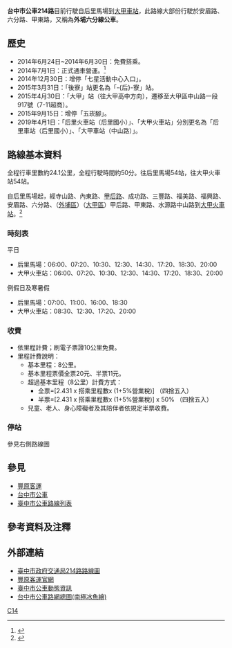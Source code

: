 {{Infobox Bus Route
| image=[[File:FY_Bus_711-FT.jpg|300px]]
| number= 台中市公車214路
| manager= [[臺中市政府交通局|臺中市政府交通局]]公共運輸處
| operator= [[豐原客運|豐原客運]]
| garage=
| length= 約24.1公里
| time= 約50分
| start= 后里馬場
| via= [[File:ROC_Taiwan_Railways_Administration_Logo.svg|20px]][[后里車站|后里車站（后里國小）]]<br>下后里<br>泰安鐵道文化園區<br>泰安國小<br>[[File:ROC_Taiwan_Railways_Administration_Logo.svg|20px]][[泰安車站|泰安車站]]<br>尾社<br>外埔區公所<br>致用高中<br>中正紀念館<br>[[國立大甲高級中學|大甲高中]]<br>大甲
| end= [[File:ROC_Taiwan_Railways_Administration_Logo.svg|20px]] [[大甲車站|大甲車站（中山路）]]
| level= 平日：06:00-20:00<br>假日：07:00-18:30
| level1= 平日：06:00-20:00<br>假日：08:30-20:00
| frequency= 固定班次<ref>{{Cite web |url=http://www.fybus.com.tw/data/city/214.htm |title=豐原客運214路時刻表 |access-date=2014-06-19 |archive-date=2022-02-16 |archive-url=https://web.archive.org/web/20220216120009/http://www.fybus.com.tw/data/city/214.htm }}</ref>
| Other_route= [[台中市公車210路|台中市公車210路]]<br>[[台中市公車211路|台中市公車211路]]<br>[[台中市公車212路|台中市公車212路]]<br>[[台中市公車213路|台中市公車213路]]<br>[[台中市公車215路|台中市公車215路]]
| vehicle=
| Fare= 依里程計費
| compete=
| bgcolor= white
| fontcolor= gray
}}

'''台中市公車214路'''目前行駛自后里馬場到[[大甲車站|大甲車站]]，此路線大部份行駛於安眉路、六分路、甲東路，又稱為'''外埔六分線公車'''。

==歷史==
*2014年6月24日~2014年6月30日：免費搭乘。
*2014年7月1日：正式通車營運。<ref>{{Cite web |url=http://www.traffic.taichung.gov.tw/news/index-1.asp?Parser=9%2C4%2C21%2C%2C%2C%2C2866 |title=第一條行駛外埔區六分路214路公車路線 7月1日正式通車營運上路 |access-date=2014-06-20 |archive-date=2019-05-17 |archive-url=https://web.archive.org/web/20190517055223/https://www.traffic.taichung.gov.tw/news/index-1.asp?Parser=9%2C4%2C21%2C%2C%2C%2C2866 |dead-url=no }}</ref>
*2014年12月30日：增停「七星活動中心入口」。
*2015年3月31日：「後寮」站更名為「-{后}-寮」站。
*2015年4月30日：「大甲」站（往大甲高中方向），遷移至大甲區中山路一段917號（7-11超商）。
*2015年9月15日：增停「五崁腳」。
*2019年4月1日：「后里火車站（后里國小）」、「大甲火車站」分別更名為「后里車站（后里國小）」、「大甲車站（中山路）」。

==路線基本資料==
全程行車里數約24.1公里，全程行駛時間約50分。往后里馬場54站，往大甲火車站54站。

自后里馬場起，經寺山路、內東路、[[甲后路|甲后路]]、成功路、三豐路、福美路、福興路、安眉路、六分路、（[[外埔區|外埔區]]）（[[大甲區|大甲區]]）甲后路、甲東路、水源路中山路到[[大甲火車站|大甲火車站]]。<ref>{{Cite web |url=http://www.fybus.com.tw/data/city/214.jpg |title=豐原客運214路營運路線圖 |access-date=2014-06-19 |archive-date=2019-05-14 |archive-url=https://web.archive.org/web/20190514233235/http://www.fybus.com.tw/data/city/214.jpg |dead-url=no }}</ref>

===時刻表===
平日
*后里馬場：06:00、07:20、10:30、12:30、14:30、17:20、18:30、20:00
*大甲火車站：06:00、07:20、10:30、12:30、14:30、17:20、18:30、20:00

例假日及寒暑假
*后里馬場：07:00、11:00、16:00、18:30
*大甲火車站：08:30、12:30、17:20、20:00

===收費===
*依里程計費；刷電子票證10公里免費。
*里程計費說明：
**基本里程：8公里。
**基本里程票價全票20元、半票11元。
**超過基本里程（8公里）計費方式：
***全票=[2.431 x 搭乘里程數x (1+5%營業稅)] （四捨五入）
***半票=[2.431 x 搭乘里程數x (1+5%營業稅)] x 50% （四捨五入）
**兒童、老人、身心障礙者及其陪伴者依規定半票收費。


===停站===
參見右側路線圖
{{BS-map
|title=臺中市公車214路站牌
|legend=0
|lua=1
|map=
KBHFa~~'''后里馬場（起點）'''
BHF~~七星活動中心入口
BHF~~內東路營區
BHF~~內東大山路口
BHF~~[[File:ROC_Taiwan_Railways_Administration_Logo.svg|20px]] [[后里車站|后里車站]]（后里國小）
BHF~~后里義里郵局
BHF~~甲后路329巷口
BHF~~下后里（甲后路）
BHF~~成功甲后路口
BHF~~成功路105巷口
BHF~~三豐泉洲路口
BHF~~三豐后科南路口
BHF~~三豐九甲路口
BHF~~發電廠
BHF~~頂下城
BHF~~下城
BHF~~集會所
BHF~~教會前
BHF~~泰安
BHF~~泰安派出所
BHF~~泰安國小
BHF~~七塊厝
BHF~~安眉興安路口'''(泰安車站)'''
BHF~~安眉福美路口
BHF~~公館（安眉路）
BHF~~尾社
BHF~~九股
BHF~~五崁腳
BHF~~土地公廟（安眉路）
BHF~~永豐1鄰
BHF~~六分月眉北路口
BHF~~永豐農憩小站
BHF~~六分新厝路口
BHF~~六分永眉路口
BHF~~永豐6鄰
BHF~~永豐里活動中心
BHF~~高鐵橋下公園
BHF~~幼兒園
BHF~~永豐11鄰
BHF~~永豐社區
BHF~~外埔自來水廠
BHF~~弘彰社區
BHF~~外埔區公所
BHF~~外埔
BHF~~-{后}-寮
BHF~~大甲東
BHF~~甲東路36巷口
BHF~~幸福公園
BHF~~致用高中
BHF~~中正紀念館
BHF~~[[臺中市立大甲高級中等學校|大甲高中（水源路）]]
BHF~~南陽里（中山路）
BHF~~大甲
KBHFe~~[[File:ROC_Taiwan_Railways_Administration_Logo.svg|20px]] '''[[大甲車站|大甲車站（中山路）]]（終點）'''
}}

==參見==
*[[豐原客運|豐原客運]]
*[[台中市公車|台中市公車]]
*[[臺中市公車路線列表|臺中市公車路線列表]]

==參考資料及注釋==
<div class="references-2column">
<references />
</div>

==外部連結==
*[http://www.traffic.taichung.gov.tw/form/index-1.asp?Parser=3,7,161,52,,,1244,23,,,14 臺中市政府交通局214路路線圖] {{Wayback|url=http://www.traffic.taichung.gov.tw/form/index-1.asp?Parser=3,7,161,52,,,1244,23,,,14 |date=20190517132424 }}
*[http://www.fybus.com.tw 豐原客運官網]{{Wayback|url=http://www.fybus.com.tw/ |date=20190704213901 }}
*[http://citybus.taichung.gov.tw/tcbus2/ 臺中市公車動態資訊]{{Wayback|url=http://citybus.taichung.gov.tw/tcbus2/ |date=20140412110242 }}
*[https://web.archive.org/web/20131012090254/http://ilearn.fcu.edu.tw/bbcswebdav/users/t98023/TCBline.pdf 台中市公車路網總圖(南極冰魚繪)]

{{臺中市市區公車}}
[[Category:台中市公車路線|C14]]